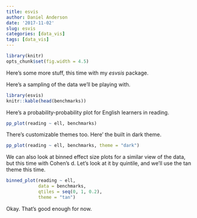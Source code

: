 ```yaml
---
title: esvis
author: Daniel Anderson
date: '2017-11-02'
slug: esvis
categories: [data_vis]
tags: [data_vis]
---
```


```r
library(knitr)
opts_chunk$set(fig.width = 4.5)
```


Here's some more stuff, this time with my *esvsis* package.

Here's a sampling of the data we'll be playing with.
```r
library(esvis)
knitr::kable(head(benchmarks))
```

Here's a probability-probability plot for English learners in reading.
```r
pp_plot(reading ~ ell, benchmarks)
```

There's customizable themes too. Here' the built in dark theme.

```r
pp_plot(reading ~ ell, benchmarks, theme = "dark")
```

We can also look at binned effect size plots for a similar view of the data, 
but this time with Cohen's d. Let's look at it by quintile, and we'll use the 
tan theme this time.

```r
binned_plot(reading ~ ell, 
            data = benchmarks, 
            qtiles = seq(0, 1, 0.2),
            theme = "tan")
```

Okay. That's good enough for now.